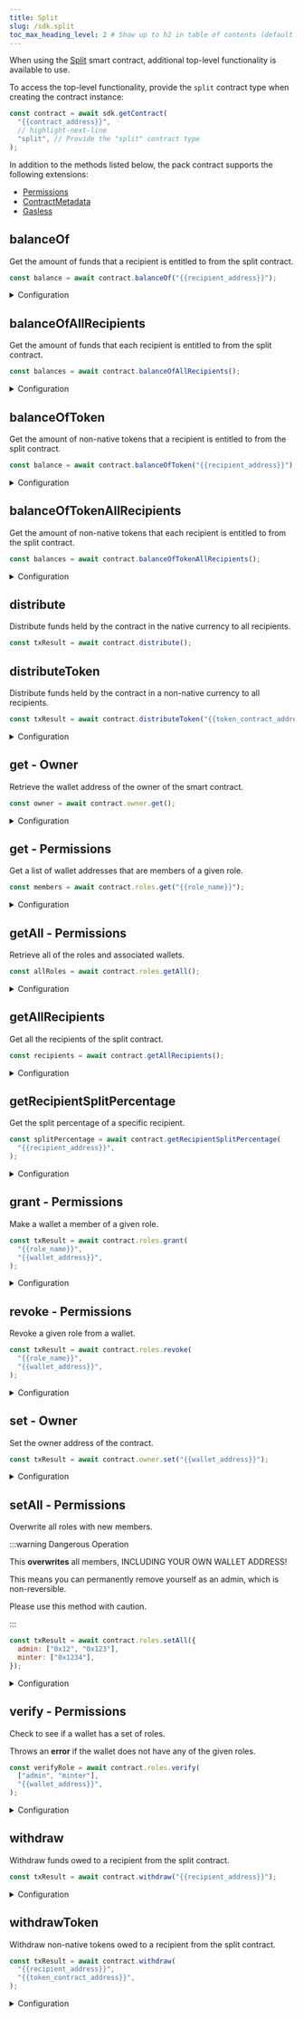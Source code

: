 ```yaml
---
title: Split
slug: /sdk.split
toc_max_heading_level: 2 # Show up to h2 in table of contents (default is up to h3)
---
```


When using the [Split](https://thirdweb.com/thirdweb.eth/Split) smart contract, additional top-level functionality is available to use.

To access the top-level functionality, provide the `split` contract type when creating the contract instance:

```javascript
const contract = await sdk.getContract(
  "{{contract_address}}",
  // highlight-next-line
  "split", // Provide the "split" contract type
);
```

In addition to the methods listed below, the pack contract supports the following extensions:

- [Permissions](/typescript/sdk.permissions)
- [ContractMetadata](/typescript/sdk.contractmetadata)
- [Gasless](/typescript/sdk.gasless)

## balanceOf

Get the amount of funds that a recipient is entitled to from the split contract.

```javascript
const balance = await contract.balanceOf("{{recipient_address}}");
```

<details>
    <summary>Configuration</summary>
    <div>

#### address

The wallet address to check the balance of.

Must be a `string`.

### Return Value

The balance of the recipient.

```typescript
BigNumber;
```

</div>
</details>

## balanceOfAllRecipients

Get the amount of funds that each recipient is entitled to from the split contract.

```javascript
const balances = await contract.balanceOfAllRecipients();
```

<details>
    <summary>Configuration</summary>
    <div>

### Return Value

Returns an object where each recipient address is a key and the value is the balance of that recipient.

```typescript
{
    [key: string]: BigNumber;
}
```

</div>
</details>

## balanceOfToken

Get the amount of non-native tokens that a recipient is entitled to from the split contract.

```javascript
const balance = await contract.balanceOfToken("{{recipient_address}}");
```

<details>
    <summary>Configuration</summary>
    <div>

#### address

The wallet address to check the balance of.

Must be a `string`.

### Return Value

The balance of the recipient.

```typescript
BigNumber;
```

</div>
</details>

## balanceOfTokenAllRecipients

Get the amount of non-native tokens that each recipient is entitled to from the split contract.

```javascript
const balances = await contract.balanceOfTokenAllRecipients();
```

<details>
    <summary>Configuration</summary>
    <div>

### Return Value

Returns an object where each recipient address is a key and the value is the balance of that recipient.

```typescript
{
    [key: string]: BigNumber;
}
```

</div>
</details>

## distribute

Distribute funds held by the contract in the native currency to all recipients.

```javascript
const txResult = await contract.distribute();
```

## distributeToken

Distribute funds held by the contract in a non-native currency to all recipients.

```javascript
const txResult = await contract.distributeToken("{{token_contract_address}}");
```

<details>
    <summary>Configuration</summary>
    <div>

#### tokenContractAddress

The address of the token contract to distribute.

Must be a `string`.

</div>
</details>

## get - Owner

Retrieve the wallet address of the owner of the smart contract.

```javascript
const owner = await contract.owner.get();
```

<details>
    <summary>Configuration</summary>
    <div>

### Return Value

A `string` representing the owner&rsquo;s wallet address.

```typescript
string;
```

</div>
</details>

## get - Permissions

Get a list of wallet addresses that are members of a given role.

```javascript
const members = await contract.roles.get("{{role_name}}");
```

<details>
    <summary>Configuration</summary>
    <div>

#### role

The name of the role.

Must be a `string`.

```javascript
const members = await contract.roles.get(
  // highlight-next-line
  "{{role_name}}",
);
```

### Return Value

An array of `string`s representing the wallet addresses associated with the given role.

```typescript
string[];
```

</div>
</details>

## getAll - Permissions

Retrieve all of the roles and associated wallets.

```javascript
const allRoles = await contract.roles.getAll();
```

<details>
    <summary>Configuration</summary>
    <div>

### Return Value

An object containing role names as keys and an array of wallet addresses as the value.

```typescript
<Record<any, string[]>>
```

</div>
</details>

## getAllRecipients

Get all the recipients of the split contract.

```javascript
const recipients = await contract.getAllRecipients();
```

<details>
    <summary>Configuration</summary>
    <div>

### Return Value

```typescript
{
  /**
   * The address of the recipient
   */
  address: string;
  /**
   * The split of the recipient as a percentage of the total amount
   *
   * I.e. If a recipient has a split of 50%, and the asset sells for 100 ETH,
   * the recipient will receive 50 ETH.
   */
  splitPercentage: number;
}
[];
```

</div>
</details>

## getRecipientSplitPercentage

Get the split percentage of a specific recipient.

```javascript
const splitPercentage = await contract.getRecipientSplitPercentage(
  "{{recipient_address}}",
);
```

<details>
    <summary>Configuration</summary>
    <div>

#### address

The wallet address of the recipient to check the split percentage of.

Must be a `string`.

### Return Value

Returns the split percentage of the recipient.

```typescript
{
  /**
   * The address of the recipient
   */
  address: string;
  /**
   * The split of the recipient as a percentage of the total amount
   *
   * I.e. If a recipient has a split of 50%, and the asset sells for 100 ETH,
   * the recipient will receive 50 ETH.
   */
  splitPercentage: number;
}
```

</div>
</details>

## grant - Permissions

Make a wallet a member of a given role.

```javascript
const txResult = await contract.roles.grant(
  "{{role_name}}",
  "{{wallet_address}}",
);
```

<details>
    <summary>Configuration</summary>
    <div>

#### role

The name of the role to grant.

Must be a `string`.

```javascript
const txResult = await contract.roles.grant(
  // highlight-next-line
  "{{role_name}}",
  "{{wallet_address}}",
);
```

#### wallet

The wallet address to assign the role to.

Must be a `string`.

```javascript
const txResult = await contract.roles.grant(
  "{{role_name}}",
  // highlight-next-line
  "{{wallet_address}}",
);
```

</div>
</details>

## revoke - Permissions

Revoke a given role from a wallet.

```javascript
const txResult = await contract.roles.revoke(
  "{{role_name}}",
  "{{wallet_address}}",
);
```

<details>
    <summary>Configuration</summary>
    <div>

#### role

The name of the role to revoke.

Must be a `string`.

```javascript
const txResult = await contract.roles.revoke(
  // highlight-next-line
  "{{role_name}}",
  "{{wallet_address}}",
);
```

#### wallet

The wallet address to remove the role from.

Must be a `string`.

```javascript
const txResult = await contract.roles.revoke(
  "{{role_name}}",
  // highlight-next-line
  "{{wallet_address}}",
);
```

</div>
</details>

## set - Owner

Set the owner address of the contract.

```javascript
const txResult = await contract.owner.set("{{wallet_address}}");
```

<details>
    <summary>Configuration</summary>
    <div>

#### owner

The wallet address of the new owner.

Must be a `string`.

```javascript
const txResult = await contract.owner.set(
  // highlight-next-line
  "{{wallet_address}}",
);
```

</div>
</details>

## setAll - Permissions

Overwrite all roles with new members.

:::warning Dangerous Operation

This **overwrites** all members, INCLUDING YOUR OWN WALLET ADDRESS!

This means you can permanently remove yourself as an admin, which is non-reversible.

Please use this method with caution.

:::

```javascript
const txResult = await contract.roles.setAll({
  admin: ["0x12", "0x123"],
  minter: ["0x1234"],
});
```

<details>
    <summary>Configuration</summary>
    <div>

#### roles

An object containing role names as keys and an array of wallet addresses as the value.

```javascript
const txResult = await contract.roles.setAll(
  // highlight-next-line
  {
    admin: ["0x12", "0x123"], // Grant these two wallets the admin role
    minter: ["0x1234"], // Grant this wallet the minter role
  },
);
```

</div>
</details>

## verify - Permissions

Check to see if a wallet has a set of roles.

Throws an **error** if the wallet does not have any of the given roles.

```javascript
const verifyRole = await contract.roles.verify(
  ["admin", "minter"],
  "{{wallet_address}}",
);
```

<details>
    <summary>Configuration</summary>
    <div>

#### roles

An array of roles to check.

Must be an array of `string`s.

```javascript
const verifyRole = await contract.roles.verify(
  // highlight-next-line
  ["admin", "minter"],
  "{{wallet_address}}",
);
```

#### wallet

The wallet address to check.

Must be a `string`.

```javascript
const verifyRole = await contract.roles.verify(
  ["admin", "minter"],
  // highlight-next-line
  "{{wallet_address}}",
);
```

</div>
</details>

## withdraw

Withdraw funds owed to a recipient from the split contract.

```javascript
const txResult = await contract.withdraw("{{recipient_address}}");
```

<details>
    <summary>Configuration</summary>
    <div>

#### address

The wallet address of the recipient to withdraw funds for.

Must be a `string`.

</div>
</details>

## withdrawToken

Withdraw non-native tokens owed to a recipient from the split contract.

```javascript
const txResult = await contract.withdraw(
  "{{recipient_address}}",
  "{{token_contract_address}}",
);
```

<details>
    <summary>Configuration</summary>
    <div>

#### address

The wallet address of the recipient to withdraw funds for.

Must be a `string`.

#### tokenContractAddress

The address of the token contract to withdraw.

Must be a `string`.

</div>
</details>
